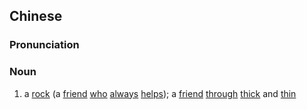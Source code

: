 {{also|患难之交}}
==Chinese==
{{zh-forms|s=患难之交|type=211}}

===Pronunciation===
{{zh-pron
|m=huànnàn zhī jiāo
|cat=n
}}

===Noun===
{{zh-noun}}

# a [[rock]] (a [[friend]] [[who]] [[always]] [[helps]]); a [[friend]] [[through]] [[thick]] and [[thin]]